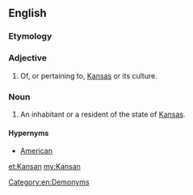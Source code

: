 {{also|kansan}}
==English==

===Etymology===
{{suffix|Kansas|an|lang=en}}

===Adjective===
{{en-adj|-}}

# Of, or pertaining to, [[Kansas]] or its culture.

===Noun===
{{en-noun}}

# An inhabitant or a resident of the state of [[Kansas]].

====Hypernyms====
* [[American]]

[[Category:en:Demonyms]]

[[et:Kansan]]
[[my:Kansan]]